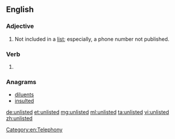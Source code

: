 ==English==

===Adjective===
{{en-adj|-}}

# Not included in a [[list]]; especially, a phone number not published.

===Verb===
{{head|en|verb form}}

# {{en-past of|unlist}}

===Anagrams===
* [[diluents#English|diluents]]
* [[insulted#English|insulted]]

[[Category:en:Telephony]]

[[de:unlisted]]
[[et:unlisted]]
[[mg:unlisted]]
[[ml:unlisted]]
[[ta:unlisted]]
[[vi:unlisted]]
[[zh:unlisted]]